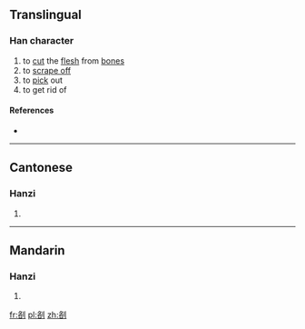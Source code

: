 ==Translingual==

===Han character===
{{Han char|rn=18|rad=刀|as=06|sn=8|four=|canj=竹口中弓 (HRLN)|ids=⿰[[各]][[刂]]}}

# to [[cut]] the [[flesh]] from [[bone]]s
# to [[scrape off]]
# to [[pick]] out
# to get rid of

====References====
* {{Han ref|kx=0138.450|hdz=10336.120|uh=34E2|ud=13538}}

----

==Cantonese==

===Hanzi===
{{yue-hanzi|jyut=|y=lok3}}

# {{defn|lang=yue|sort=刀06}}

----

==Mandarin==

===Hanzi===
{{cmn-hanzi|pin=[[luò]] ([[luo4]])|wg=lo<sup>4</sup>}}

# {{defn|lang=cmn|sort=刀06}}

[[fr:㓢]]
[[pl:㓢]]
[[zh:㓢]]